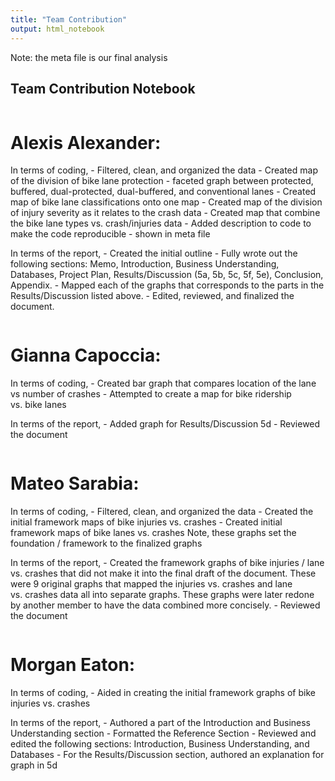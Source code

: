 ```yaml
---
title: "Team Contribution"
output: html_notebook
---
```

Note: the meta file is our final analysis 

## Team Contribution Notebook

```r

```

# Alexis Alexander:

In terms of coding, 
- Filtered, clean, and organized the data
- Created map of the division of bike lane protection - faceted graph between protected, buffered, dual-protected, dual-buffered, and conventional lanes 
- Created map of bike lane classifications onto one map
- Created map of the division of injury severity as it relates to the crash data
- Created map  that combine the bike lane types vs. crash/injuries data
- Added description to code to make the code reproducible - shown in meta file 

In terms of the report,
- Created the initial outline
- Fully wrote out the following sections: Memo, Introduction, Business Understanding, Databases, Project Plan, Results/Discussion (5a, 5b, 5c, 5f, 5e), Conclusion, Appendix.
- Mapped each of the graphs that corresponds to the parts in the Results/Discussion listed above.
- Edited, reviewed, and finalized the document. 

```r

```

# Gianna Capoccia:

In terms of coding,
- Created bar graph that compares location of the lane vs number of crashes
- Attempted to create a map for bike ridership vs. bike lanes


In terms of the report,
- Added graph for Results/Discussion 5d
- Reviewed the document 

```r

```

# Mateo Sarabia:

In terms of coding,
- Filtered, clean, and organized the data
- Created the initial framework maps of bike injuries vs. crashes
- Created initial framework maps of bike lanes vs. crashes
Note, these graphs set the foundation / framework to the finalized graphs 

In terms of the report,
- Created the framework graphs of bike injuries / lane vs. crashes that did not make it into the final draft of the document. These were 9 original graphs that mapped the injuries vs. crashes and lane vs. crashes data all into separate graphs. These graphs were later redone by another member to have the data combined more concisely.
- Reviewed the document 


```r

```

# Morgan Eaton: 

In terms of coding,
- Aided in creating the initial framework graphs of bike injuries vs. crashes

In terms of the report, 
- Authored a part of the Introduction and Business Understanding section
- Formatted the Reference Section 
- Reviewed and edited the following sections: Introduction, Business Understanding, and Databases
- For the Results/Discussion section, authored an explanation for graph in 5d

